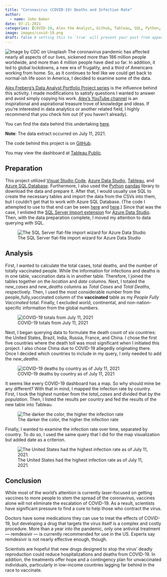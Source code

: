 ```yaml
---
title: "Coronavirus (COVID-19) Deaths and Infection Rate"
author:
  - name: John Baker
date: 07-21-2021
categories: [COVID-19, Alex the Analyst, Github, Tableau, SQL, Python, Pandas, Visual Studio Code] # self-defined categories
image: images/covid-19.png
draft: false # setting this to `true` will prevent your post from appearing on your listing page until you're ready!
---
```

![Image by CDC on Unsplash](images/covid-19.png)
The coronavirus pandemic has affected nearly all aspects of our lives, sickened more than 186 million people worldwide, and more than 4 million people have died so far. In addition, it led to global lockdowns, a new era of frugality, and a third of Americans working from home. So, as it continues to feel like we could get back to normal-ish life soon in America, I decided to examine some of the data.

[Alex Freberg’s Data Analyst Portfolio Project series](https://www.youtube.com/playlist?list=PLUaB-1hjhk8H48Pj32z4GZgGWyylqv85f) is the influence behind this activity. I made modifications to satisfy questions I wanted to answer and avoid simply copying his work. [Alex’s YouTube channel](https://www.youtube.com/@AlexTheAnalyst) is an inspirational and aspirational treasure trove of knowledge and ideas. If you’re interested in data analytics or another related field, I highly recommend that you check him out (if you haven’t already).

You can find the data behind this undertaking [here](https://ourworldindata.org/covid-deaths).

**Note**: The data extract occurred on July 11, 2021.

The code behind this project is on [GitHub](https://github.com/baker-jr-john/Coronavirus_COVID-19_Deaths).

You may view the dashboard at [Tableau Public](https://public.tableau.com/app/profile/baker.jr.john/viz/CoronavirusCOVID-19DeathsandInfectionRate/Dashboard).

## Preparation
This project utilized [Visual Studio Code](https://code.visualstudio.com/), [Azure Data Studio](https://azure.microsoft.com/en-us/products/data-studio), [Tableau](https://www.tableau.com/products/public), and [Azure SQL Database](https://azure.microsoft.com/en-us/products/azure-sql/database/). Furthermore, I also used the [Python](https://www.python.org/) [pandas](https://pandas.pydata.org/) library to download the data and prepare it. After that, I would usually use SQL to create the necessary tables and import the data from the CSVs into them, but I couldn’t get that to work with Azure SQL Database. (The code I attempted to use to that end can be seen [here](https://github.com/baker-jr-john/Coronavirus_COVID-19_Deaths/blob/main/covid_deaths.sql) and [here](https://github.com/baker-jr-john/Coronavirus_COVID-19_Deaths/blob/main/covid_vaccinations.sql).) Since that was the case, I enlisted the [SQL Server Import extension](https://learn.microsoft.com/en-us/azure-data-studio/extensions/sql-server-import-extension) for [Azure Data Studio](https://azure.microsoft.com/en-us/products/data-studio). Then, with the data preparation complete, I moved my attention to data querying with SQL.

![The SQL Server flat-file import wizard for Azure Data Studio](images/azure_data_studio_screenshot.png)

## Analysis
First, I wanted to calculate the total cases, total deaths, and the number of totally vaccinated people. While the information for infections and deaths is in one table, vaccination data is in another table. Therefore, I joined the tables together on the *location* and *date* columns. Next, I totaled the *new_cases* and *new_deaths* columns as *Total Cases* and *Total Deaths*, respectively. Then, I used the most considerable number from the people_fully_vaccinated column of the **vaccinated** table as my *People Fully Vaccinated* total. Finally, I excluded world, continental, and non-nation-specific information from the global numbers.

![COVID-19 totals from July 11, 2021](images/totals_2021-07-11.png)

Next, I began querying data to formulate the death count of six countries: the United States, Brazil, India, Russia, France, and China. I chose the first five countries where the death toll was most significant when I initiated this project. I also chose China due to COVID-19 allegedly originating there. Once I decided which countries to include in my query, I only needed to add the *new_deaths*.

![COVID-19 deaths by country as of July 11, 2021](images/deaths_by_country_2021-07-11.png)

It seems like every COVID-19 dashboard has a map. So why should mine be any different? With that in mind, I mapped the infection rate by country. First, I took the highest number from the *total_cases* and divided that by the *population*. Then, I listed the results per country and fed the results of the new table into Tableau.

![The darker the color, the higher the infection rate](images/map_2021-07-11.png)

Finally, I wanted to examine the infection rate over time, separated by country. To do so, I used the same query that I did for the map visualization but added date as a criterion.

![The United States had the highest infection rate as of July 11, 2021.](images/infection_rate_2021-07-11.png)

## Conclusion
While most of the world’s attention is currently laser-focused on getting vaccines to more people to stem the spread of the coronavirus, vaccines alone will not eliminate the escalation of COVID-19. As a result, scientists have significant pressure to find a cure to help those who contract the virus.

Doctors have some medications they can use to treat the effects of COVID-19, but developing a drug that targets the virus itself is a complex and costly procedure. More than a year into the pandemic, only one antiviral treatment — remdesivir — is currently recommended for use in the US. Experts say remdesivir is not nearly effective enough, though.

Scientists are hopeful that new drugs designed to stop the virus’ deadly reproduction could reduce hospitalizations and deaths from COVID-19. In addition, the treatments offer hope and a contingency plan for unvaccinated individuals, particularly in low-income countries lagging far behind in the race to vaccinate.